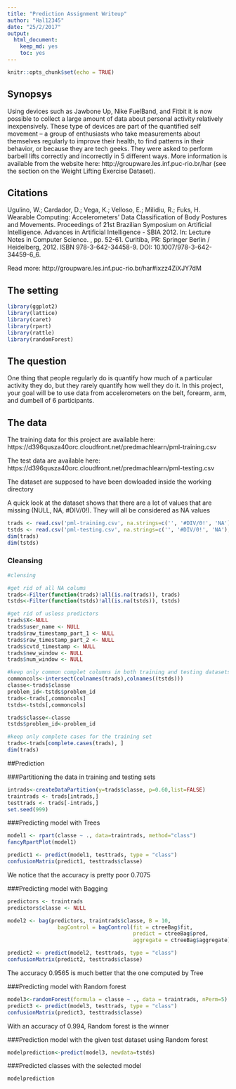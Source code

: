 ```yaml
---
title: "Prediction Assignment Writeup"
author: "Hal12345"
date: "25/2/2017"
output: 
  html_document: 
    keep_md: yes
    toc: yes
---
```


```r
knitr::opts_chunk$set(echo = TRUE)
```

## Synopsys
Using devices such as Jawbone Up, Nike FuelBand, and Fitbit it is now possible to collect a large amount of data about personal activity relatively inexpensively. These type of devices are part of the quantified self movement – a group of enthusiasts who take measurements about themselves regularly to improve their health, to find patterns in their behavior, or because they are tech geeks. They were asked to perform barbell lifts correctly and incorrectly in 5 different ways. More information is available from the website here: http://groupware.les.inf.puc-rio.br/har (see the section on the Weight Lifting Exercise Dataset).

## Citations
Ugulino, W.; Cardador, D.; Vega, K.; Velloso, E.; Milidiu, R.; Fuks, H. Wearable Computing: Accelerometers' Data Classification of Body Postures and Movements. Proceedings of 21st Brazilian Symposium on Artificial Intelligence. Advances in Artificial Intelligence - SBIA 2012. In: Lecture Notes in Computer Science. , pp. 52-61. Curitiba, PR: Springer Berlin / Heidelberg, 2012. ISBN 978-3-642-34458-9. DOI: 10.1007/978-3-642-34459-6_6.

Read more: http://groupware.les.inf.puc-rio.br/har#ixzz4ZiXJY7dM

## The setting
```r

library(ggplot2)
library(lattice)
library(caret)
library(rpart)
library(rattle)
library(randomForest)

```

## The question
One thing that people regularly do is quantify how much of a particular activity they do, but they rarely quantify how well they do it. In this project, your goal will be to use data from accelerometers on the belt, forearm, arm, and dumbell of 6 participants. 


## The data

The training data for this project are available here: https://d396qusza40orc.cloudfront.net/predmachlearn/pml-training.csv

The test data are available here: https://d396qusza40orc.cloudfront.net/predmachlearn/pml-testing.csv

The dataset are supposed to have been dowloaded inside the working directory

A quick look at the dataset shows that there are a lot of values that are missing (NULL, NA, #DIV/0!). They will all be considered as NA values

```r
trads <- read.csv('pml-training.csv', na.strings=c('', '#DIV/0!', 'NA'), header=TRUE, sep=',')
tstds <- read.csv('pml-testing.csv', na.strings=c('', '#DIV/0!', 'NA'), header=TRUE, sep=',')
dim(trads)
dim(tstds)
```

### Cleansing
```r
#clensing

#get rid of all NA colums
trads<-Filter(function(trads)!all(is.na(trads)), trads)
tstds<-Filter(function(tstds)!all(is.na(tstds)), tstds)

#get rid of usless predictors
trads$X<-NULL
trads$user_name	<- NULL
trads$raw_timestamp_part_1 <- NULL	
trads$raw_timestamp_part_2 <- NULL	
trads$cvtd_timestamp <- NULL	
trads$new_window <- NULL
trads$num_window <- NULL

#keep only common complet columns in both training and testing datasets
commoncols<-intersect(colnames(trads),colnames((tstds)))
classe<-trads$classe
problem_id<-tstds$problem_id
trads<-trads[,commoncols]
tstds<-tstds[,commoncols]

trads$classe<-classe
tstds$problem_id<-problem_id

#keep only complete cases for the training set
trads<-trads[complete.cases(trads), ] 
dim(trads)

```

##Prediction

###Partitioning the data in training and testing sets

```r
intrads<-createDataPartition(y=trads$classe, p=0.60,list=FALSE)
traintrads <- trads[intrads,]
testtrads <- trads[-intrads,]
set.seed(999)
```

###Predicting model with Trees

```r
model1 <- rpart(classe ~ ., data=traintrads, method="class")
fancyRpartPlot(model1)

predict1 <- predict(model1, testtrads, type = "class")  
confusionMatrix(predict1, testtrads$classe) 


```
We notice that the accuracy is pretty poor 0.7075

###Predicting model with Bagging
```r


predictors <- traintrads
predictors$classe <- NULL

model2 <- bag(predictors, traintrads$classe, B = 10,
                bagControl = bagControl(fit = ctreeBag$fit,
                                        predict = ctreeBag$pred,
                                        aggregate = ctreeBag$aggregate))

predict2 <- predict(model2, testtrads, type = "class")  
confusionMatrix(predict2, testtrads$classe) 

```

The accuracy 0.9565 is much better that the one computed by Tree

###Predicting model with Random forest


```r
model3<-randomForest(formula = classe ~ ., data = traintrads, nPerm=5) 
predict3 <- predict(model3, testtrads, type = "class")  
confusionMatrix(predict3, testtrads$classe) 
```

With an accuracy of 0.994, Random forest is the winner

###Prediction model with the given test dataset using Random forest
```r
modelprediction<-predict(model3, newdata=tstds)
```

###Predicted classes with the selected model
```r
modelprediction
```




